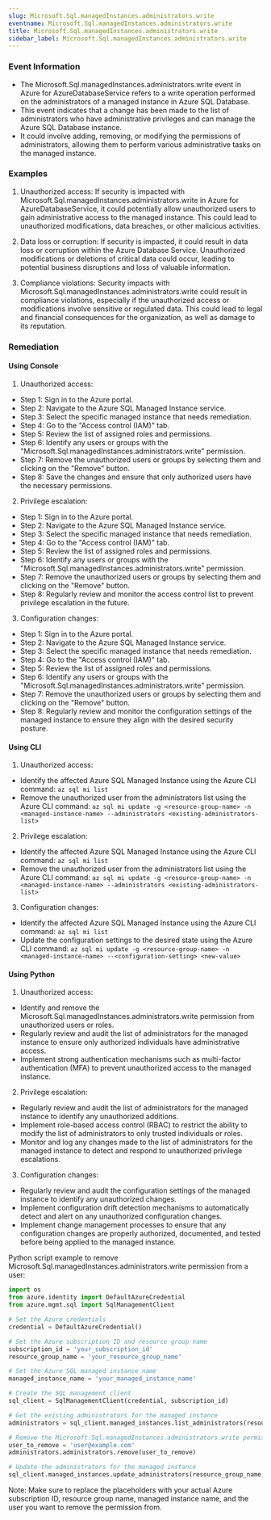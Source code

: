 ```yaml
--- 
slug: Microsoft.Sql.managedInstances.administrators.write
eventname: Microsoft.Sql.managedInstances.administrators.write
title: Microsoft.Sql.managedInstances.administrators.write
sidebar_label: Microsoft.Sql.managedInstances.administrators.write
---
```

                       
### Event Information

- The Microsoft.Sql.managedInstances.administrators.write event in Azure for AzureDatabaseService refers to a write operation performed on the administrators of a managed instance in Azure SQL Database.
- This event indicates that a change has been made to the list of administrators who have administrative privileges and can manage the Azure SQL Database instance.
- It could involve adding, removing, or modifying the permissions of administrators, allowing them to perform various administrative tasks on the managed instance.


### Examples

1. Unauthorized access: If security is impacted with Microsoft.Sql.managedInstances.administrators.write in Azure for AzureDatabaseService, it could potentially allow unauthorized users to gain administrative access to the managed instance. This could lead to unauthorized modifications, data breaches, or other malicious activities.

2. Data loss or corruption: If security is impacted, it could result in data loss or corruption within the Azure Database Service. Unauthorized modifications or deletions of critical data could occur, leading to potential business disruptions and loss of valuable information.

3. Compliance violations: Security impacts with Microsoft.Sql.managedInstances.administrators.write could result in compliance violations, especially if the unauthorized access or modifications involve sensitive or regulated data. This could lead to legal and financial consequences for the organization, as well as damage to its reputation.

### Remediation

#### Using Console

1. Unauthorized access:
- Step 1: Sign in to the Azure portal.
- Step 2: Navigate to the Azure SQL Managed Instance service.
- Step 3: Select the specific managed instance that needs remediation.
- Step 4: Go to the "Access control (IAM)" tab.
- Step 5: Review the list of assigned roles and permissions.
- Step 6: Identify any users or groups with the "Microsoft.Sql.managedInstances.administrators.write" permission.
- Step 7: Remove the unauthorized users or groups by selecting them and clicking on the "Remove" button.
- Step 8: Save the changes and ensure that only authorized users have the necessary permissions.

2. Privilege escalation:
- Step 1: Sign in to the Azure portal.
- Step 2: Navigate to the Azure SQL Managed Instance service.
- Step 3: Select the specific managed instance that needs remediation.
- Step 4: Go to the "Access control (IAM)" tab.
- Step 5: Review the list of assigned roles and permissions.
- Step 6: Identify any users or groups with the "Microsoft.Sql.managedInstances.administrators.write" permission.
- Step 7: Remove the unauthorized users or groups by selecting them and clicking on the "Remove" button.
- Step 8: Regularly review and monitor the access control list to prevent privilege escalation in the future.

3. Configuration changes:
- Step 1: Sign in to the Azure portal.
- Step 2: Navigate to the Azure SQL Managed Instance service.
- Step 3: Select the specific managed instance that needs remediation.
- Step 4: Go to the "Access control (IAM)" tab.
- Step 5: Review the list of assigned roles and permissions.
- Step 6: Identify any users or groups with the "Microsoft.Sql.managedInstances.administrators.write" permission.
- Step 7: Remove the unauthorized users or groups by selecting them and clicking on the "Remove" button.
- Step 8: Regularly review and monitor the configuration settings of the managed instance to ensure they align with the desired security posture.

#### Using CLI

1. Unauthorized access:
- Identify the affected Azure SQL Managed Instance using the Azure CLI command: `az sql mi list`
- Remove the unauthorized user from the administrators list using the Azure CLI command: `az sql mi update -g <resource-group-name> -n <managed-instance-name> --administrators <existing-administrators-list>`

2. Privilege escalation:
- Identify the affected Azure SQL Managed Instance using the Azure CLI command: `az sql mi list`
- Remove the unauthorized user from the administrators list using the Azure CLI command: `az sql mi update -g <resource-group-name> -n <managed-instance-name> --administrators <existing-administrators-list>`

3. Configuration changes:
- Identify the affected Azure SQL Managed Instance using the Azure CLI command: `az sql mi list`
- Update the configuration settings to the desired state using the Azure CLI command: `az sql mi update -g <resource-group-name> -n <managed-instance-name> --<configuration-setting> <new-value>`

#### Using Python

1. Unauthorized access:
- Identify and remove the Microsoft.Sql.managedInstances.administrators.write permission from unauthorized users or roles.
- Regularly review and audit the list of administrators for the managed instance to ensure only authorized individuals have administrative access.
- Implement strong authentication mechanisms such as multi-factor authentication (MFA) to prevent unauthorized access to the managed instance.

2. Privilege escalation:
- Regularly review and audit the list of administrators for the managed instance to identify any unauthorized additions.
- Implement role-based access control (RBAC) to restrict the ability to modify the list of administrators to only trusted individuals or roles.
- Monitor and log any changes made to the list of administrators for the managed instance to detect and respond to unauthorized privilege escalations.

3. Configuration changes:
- Regularly review and audit the configuration settings of the managed instance to identify any unauthorized changes.
- Implement configuration drift detection mechanisms to automatically detect and alert on any unauthorized configuration changes.
- Implement change management processes to ensure that any configuration changes are properly authorized, documented, and tested before being applied to the managed instance.

Python script example to remove Microsoft.Sql.managedInstances.administrators.write permission from a user:

```python
import os
from azure.identity import DefaultAzureCredential
from azure.mgmt.sql import SqlManagementClient

# Set the Azure credentials
credential = DefaultAzureCredential()

# Set the Azure subscription ID and resource group name
subscription_id = 'your_subscription_id'
resource_group_name = 'your_resource_group_name'

# Set the Azure SQL managed instance name
managed_instance_name = 'your_managed_instance_name'

# Create the SQL management client
sql_client = SqlManagementClient(credential, subscription_id)

# Get the existing administrators for the managed instance
administrators = sql_client.managed_instances.list_administrators(resource_group_name, managed_instance_name)

# Remove the Microsoft.Sql.managedInstances.administrators.write permission from a user
user_to_remove = 'user@example.com'
administrators.administrators.remove(user_to_remove)

# Update the administrators for the managed instance
sql_client.managed_instances.update_administrators(resource_group_name, managed_instance_name, administrators)
```

Note: Make sure to replace the placeholders with your actual Azure subscription ID, resource group name, managed instance name, and the user you want to remove the permission from.


 